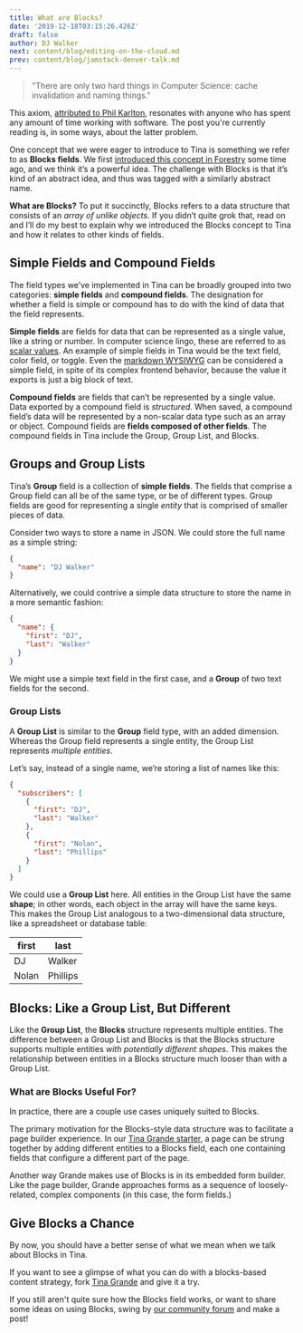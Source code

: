 ```yaml
---
title: What are Blocks?
date: '2019-12-18T03:15:26.426Z'
draft: false
author: DJ Walker
next: content/blog/editing-on-the-cloud.md
prev: content/blog/jamstack-denver-talk.md
---
```


> "There are only two hard things in Computer Science: cache invalidation and naming things."

This axiom, [attributed to Phil Karlton](http://www.tbray.org/ongoing/When/200x/2005/12/23/UPI), resonates with anyone who has spent any amount of time working with software. The post you're currently reading is, in some ways, about the latter problem.

One concept that we were eager to introduce to Tina is something we refer to as **Blocks fields**. We first [introduced this concept in Forestry](https://forestry.io/blog/sawmill-layout-composer-for-hugo-and-forestry/) some time ago, and we think it’s a powerful idea. The challenge with Blocks is that it’s kind of an abstract idea, and thus was tagged with a similarly abstract name.

**What are Blocks?** To put it succinctly, Blocks refers to a data structure that consists of an _array of unlike objects_. If you didn’t quite grok that, read on and I’ll do my best to explain why we introduced the Blocks concept to Tina and how it relates to other kinds of fields.

## Simple Fields and Compound Fields

The field types we’ve implemented in Tina can be broadly grouped into two categories: **simple fields** and **compound fields**. The designation for whether a field is simple or compound has to do with the kind of data that the field represents.

**Simple fields** are fields for data that can be represented as a single value, like a string or number. In computer science lingo, these are referred to as [scalar values](https://softwareengineering.stackexchange.com/questions/238033/what-does-it-mean-when-data-is-scalar). An example of simple fields in Tina would be the text field, color field, or toggle. Even the [markdown WYSIWYG](/docs/plugins/fields/markdown) can be considered a simple field, in spite of its complex frontend behavior, because the value it exports is just a big block of text.

**Compound fields** are fields that can’t be represented by a single value. Data exported by a compound field is _structured._ When saved, a compound field’s data will be represented by a non-scalar data type such as an array or object. Compound fields are **fields composed of other fields**. The compound fields in Tina include the Group, Group List, and Blocks.

## Groups and Group Lists

Tina’s **Group** field is a collection of **simple fields**. The fields that comprise a Group field can all be of the same type, or be of different types. Group fields are good for representing a single _entity_ that is comprised of smaller pieces of data.

Consider two ways to store a name in JSON. We could store the full name as a simple string:

```json
{
  "name": "DJ Walker"
}
```

Alternatively, we could contrive a simple data structure to store the name in a more semantic fashion:

```json
{
  "name": {
    "first": "DJ",
    "last": "Walker"
  }
}
```

We might use a simple text field in the first case, and a **Group** of two text fields for the second.

### Group Lists

<Diagram alt="diagram of linked circles" src="/img/blog/fig-group-grouplist.svg" />

A **Group List** is similar to the **Group** field type, with an added dimension. Whereas the Group field represents a single entity, the Group List represents _multiple entities_.

Let’s say, instead of a single name, we’re storing a list of names like this:

```json
{
  "subscribers": [
    {
      "first": "DJ",
      "last": "Walker"
    },
    {
      "first": "Nolan",
      "last": "Phillips"
    }
  ]
}
```

We could use a **Group List** here. All entities in the Group List have the same **shape**; in other words, each object in the array will have the same keys. This makes the Group List analogous to a two-dimensional data structure, like a spreadsheet or database table:

| **first** | **last** |
| --------- | -------- |
| DJ        | Walker   |
| Nolan     | Phillips |

## Blocks: Like a Group List, But Different

<Diagram alt="diagram of different shapes linked together" src="/img/blog/fig-blocks.svg" />

Like the **Group List**, the **Blocks** structure represents multiple entities. The difference between a Group List and Blocks is that the Blocks structure supports multiple entities _with potentially different shapes_. This makes the relationship between entities in a Blocks structure much looser than with a Group List.

### What are Blocks Useful For?

In practice, there are a couple use cases uniquely suited to Blocks.

The primary motivation for the Blocks-style data structure was to facilitate a page builder experience. In our [Tina Grande starter](https://github.com/tinacms/tina-starter-grande), a page can be strung together by adding different entities to a Blocks field, each one containing fields that configure a different part of the page.

Another way Grande makes use of Blocks is in its embedded form builder. Like the page builder, Grande approaches forms as a sequence of loosely-related, complex components (in this case, the form fields.)

## Give Blocks a Chance

By now, you should have a better sense of what we mean when we talk about Blocks in Tina.

If you want to see a glimpse of what you can do with a blocks-based content strategy, fork [Tina Grande](https://github.com/tinacms/tina-starter-grande) and give it a try.

If you still aren't quite sure how the Blocks field works, or want to share some ideas on using Blocks, swing by [our community forum](https://community.tinacms.org/) and make a post!
